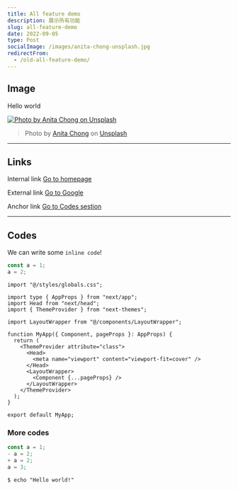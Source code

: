 ```yaml
---
title: All feature demo
description: 展示所有功能
slug: all-feature-demo
date: 2022-09-05
type: Post
socialImage: /images/anita-chong-unsplash.jpg
redirectFrom:
  - /old-all-feature-demo/
---
```


## Image

Hello world

[![Photo by Anita Chong on Unsplash](/images/anita-chong-unsplash.jpg)](https://unsplash.com/photos/aSJAalMXCvI)

> Photo by [Anita Chong](https://unsplash.com/@jacutanita) on [Unsplash](https://unsplash.com/photos/aSJAalMXCvI)

---

## Links

Internal link [Go to homepage](/)

External link [Go to Google](https://google.com)

Anchor link [Go to Codes sestion](#codes)

---

## Codes

We can write some `inline code`!

```js:sample.js showLineNumbers
const a = 1;
a = 2;
```

```tsx:App.tsx showLineNumbers {5,15-17}
import "@/styles/globals.css";

import type { AppProps } from "next/app";
import Head from "next/head";
import { ThemeProvider } from "next-themes";

import LayoutWrapper from "@/components/LayoutWrapper";

function MyApp({ Component, pageProps }: AppProps) {
  return (
    <ThemeProvider attribute="class">
      <Head>
        <meta name="viewport" content="viewport-fit=cover" />
      </Head>
      <LayoutWrapper>
        <Component {...pageProps} />
      </LayoutWrapper>
    </ThemeProvider>
  );
}

export default MyApp;
```

### More codes

```diff-js:some.js showLineNumbers {3-4}
const a = 1;
- a = 2;
+ a = 2;
a = 3;
```

```shell:Command
$ echo "Hello world!"
```
